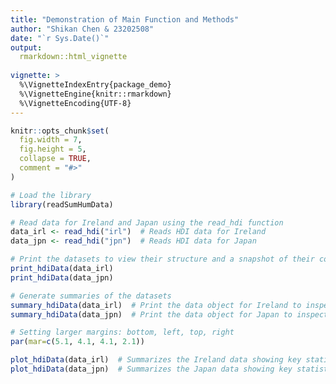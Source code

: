 ```yaml
---
title: "Demonstration of Main Function and Methods"
author: "Shikan Chen & 23202508"
date: "`r Sys.Date()`"
output: 
  rmarkdown::html_vignette
  
vignette: >
  %\VignetteIndexEntry{package_demo}
  %\VignetteEngine{knitr::rmarkdown}
  %\VignetteEncoding{UTF-8}
---
```


```r
knitr::opts_chunk$set(
  fig.width = 7,
  fig.height = 5,
  collapse = TRUE,
  comment = "#>"
)
```


```r
# Load the library
library(readSumHumData)

# Read data for Ireland and Japan using the read_hdi function
data_irl <- read_hdi("irl")  # Reads HDI data for Ireland
data_jpn <- read_hdi("jpn")  # Reads HDI data for Japan

# Print the datasets to view their structure and a snapshot of their contents
print_hdiData(data_irl)
print_hdiData(data_jpn)

# Generate summaries of the datasets
summary_hdiData(data_irl)  # Print the data object for Ireland to inspect its contents
summary_hdiData(data_jpn)  # Print the data object for Japan to inspect its contents

# Setting larger margins: bottom, left, top, right
par(mar=c(5.1, 4.1, 4.1, 2.1))

plot_hdiData(data_irl)  # Summarizes the Ireland data showing key statistical measures
plot_hdiData(data_jpn)  # Summarizes the Japan data showing key statistical measures
```
